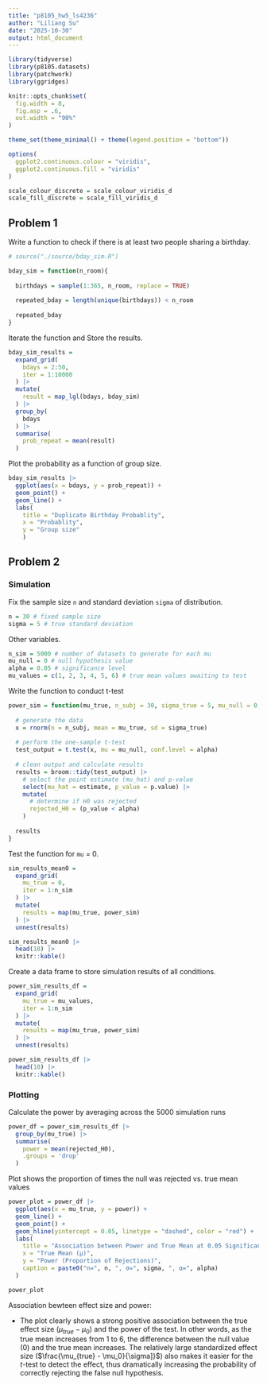 ```yaml
---
title: "p8105_hw5_ls4236"
author: "Liliang Su"
date: "2025-10-30"
output: html_document
---
```


```r
library(tidyverse)
library(p8105.datasets)
library(patchwork)
library(ggridges)

knitr::opts_chunk$set(
  fig.width = 8,
  fig.asp = .6,
  out.width = "90%"
)

theme_set(theme_minimal() + theme(legend.position = "bottom"))

options(
  ggplot2.continuous.colour = "viridis",
  ggplot2.continuous.fill = "viridis"
)

scale_colour_discrete = scale_colour_viridis_d
scale_fill_discrete = scale_fill_viridis_d
```

## Problem 1

Write a function to check if there is at least two people sharing a birthday.

```r
# source("./source/bday_sim.R")

bday_sim = function(n_room){
  
  birthdays = sample(1:365, n_room, replace = TRUE)
  
  repeated_bday = length(unique(birthdays)) < n_room
  
  repeated_bday
}

```

Iterate the function and Store the results.

```r
bday_sim_results =
  expand_grid(
    bdays = 2:50,
    iter = 1:10000
  ) |> 
  mutate(
    result = map_lgl(bdays, bday_sim)
  ) |> 
  group_by(
    bdays
  ) |> 
  summarise(
    prob_repeat = mean(result)
  )
```

Plot the probability as a function of group size.

```r
bday_sim_results |> 
  ggplot(aes(x = bdays, y = prob_repeat)) +
  geom_point() +
  geom_line() +
  labs(
    title = "Duplicate Birthday Probablity", 
    x = "Probablity", 
    y = "Group size"
    )
```

## Problem 2

### Simulation

Fix the sample size `n` and standard deviation `sigma` of distribution.

```r
n = 30 # fixed sample size
sigma = 5 # true standard deviation
```

Other variables.

```r
n_sim = 5000 # number of datasets to generate for each mu
mu_null = 0 # null hypothesis value
alpha = 0.05 # significance level
mu_values = c(1, 2, 3, 4, 5, 6) # true mean values awaiting to test
```

Write the function to conduct t-test

```r
power_sim = function(mu_true, n_subj = 30, sigma_true = 5, mu_null = 0, alpha = 0.05){
  
  # generate the data
  x = rnorm(n = n_subj, mean = mu_true, sd = sigma_true)
  
  # perform the one-sample t-test
  test_output = t.test(x, mu = mu_null, conf.level = alpha)
  
  # clean output and calculate results
  results = broom::tidy(test_output) |>
    # select the point estimate (mu_hat) and p-value
    select(mu_hat = estimate, p_value = p.value) |>
    mutate(
      # determine if H0 was rejected
      rejected_H0 = (p_value < alpha)
    )
  
  results
}

```

Test the function for `mu` = 0.

```r
sim_results_mean0 = 
  expand_grid(
    mu_true = 0,
    iter = 1:n_sim
  ) |> 
  mutate(
    results = map(mu_true, power_sim)
  ) |> 
  unnest(results)

sim_results_mean0 |> 
  head(10) |> 
  knitr::kable()

```


Create a data frame to store simulation results of all conditions.

```r
power_sim_results_df = 
  expand_grid(
    mu_true = mu_values,
    iter = 1:n_sim
  ) |> 
  mutate(
    results = map(mu_true, power_sim)
  ) |> 
  unnest(results)

power_sim_results_df |> 
  head(10) |> 
  knitr::kable()

```

### Plotting

Calculate the power by averaging across the 5000 simulation runs
```r
power_df = power_sim_results_df |>
  group_by(mu_true) |>
  summarise(
    power = mean(rejected_H0),
    .groups = 'drop'
  )
```

Plot shows the proportion of times the null was rejected vs. true mean values

```r
power_plot = power_df |>
  ggplot(aes(x = mu_true, y = power)) +
  geom_line() +
  geom_point() +
  geom_hline(yintercept = 0.05, linetype = "dashed", color = "red") +
  labs(
    title = "Association between Power and True Mean at 0.05 Significance level",
    x = "True Mean (μ)",
    y = "Power (Proportion of Rejections)",
    caption = paste0("n=", n, ", σ=", sigma, ", α=", alpha)
  ) 

power_plot
```

Association bewteen effect size and power:

- The plot clearly shows a strong positive association between the true effect size ($\mu_{true} - \mu_0$) and the power of the test. In other words, as the true mean increases from 1 to 6, the difference between the null value (0) and the true mean increases. The relatively large standardized effect size ($\frac{\mu_{true} - \mu_0}{\sigma]}$) also makes it easier for the $t$-test to detect the effect, thus dramatically increasing the probability of correctly rejecting the false null hypothesis.
